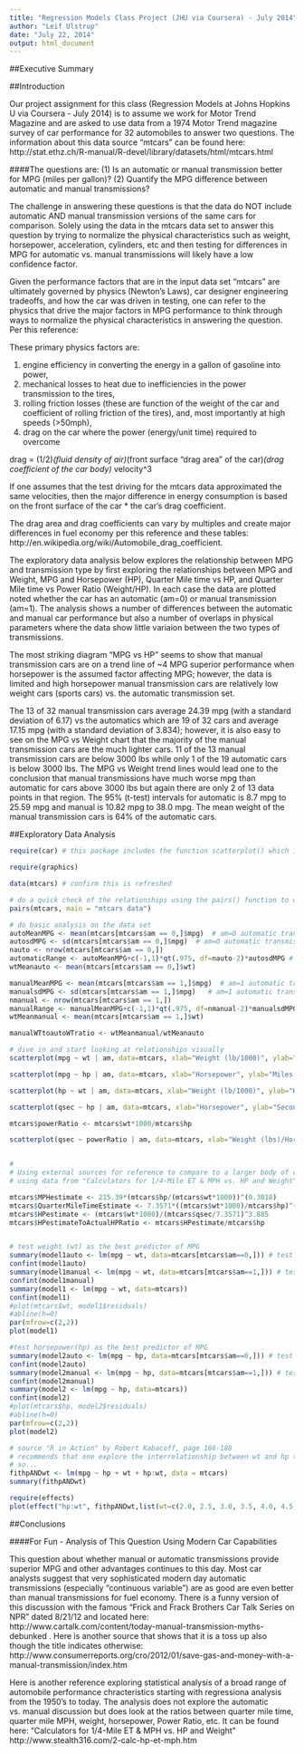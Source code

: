 ```yaml
---
title: "Regression Models Class Project (JHU via Coursera) - July 2014"
author: "Leif Ulstrup"
date: "July 22, 2014"
output: html_document
---
```


##Executive Summary



##Introduction

Our project assignment for this class (Regression Models at Johns Hopkins U via Coursera - July 2014) is to assume we work for Motor Trend Magazine and are asked to use data from a 1974 Motor Trend magazine survey of car performance for 32 automobiles to answer two questions.  The information about this data source "mtcars" can be found here:  http://stat.ethz.ch/R-manual/R-devel/library/datasets/html/mtcars.html

####The questions are:
(1) Is an automatic or manual transmission better for MPG (miles per gallon)?
(2) Quantify the MPG difference between automatic and manual transmissions?

The challenge in answering these questions is that the data do NOT include automatic AND manual transmission versions of the same cars for comparison.  Solely using the data in the mtcars data set to answer this question by trying to normalize the physical characteristics such as weight, horsepower, acceleration, cylinders, etc and then testing for differences in MPG for automatic vs. manual transmissions will likely have a low confidence factor.

Given the performance factors that are in the input data set "mtcars" are ultimately governed by physics (Newton's Laws), car designer engineering tradeoffs, and how the car was driven in testing, one can refer to the physics that drive the major factors in MPG performance to think through ways to normalize the physical characteristics in answering the question.  Per this reference:

These primary physics factors are:

(1) engine efficiency in converting the energy in a gallon of gasoline into power,
(2) mechanical losses to heat due to inefficiencies in the power transmission to the tires,
(3) rolling friction losses (these are function of the weight of the car and coefficient of rolling friction of the tires), and, most importantly at high speeds (>50mph),
(4) drag on the car where the power (energy/unit time) required to overcome 

drag = (1/2)*(fluid density of air)*(front surface "drag area" of the car)*(drag coefficient of the car body)* velocity^3

If one assumes that the test driving for the mtcars data approximated the same velocities, then the major difference in energy consumption is based on the front surface of the car * the car's drag coefficient.

The drag area and drag coefficients can vary by multiples and create major differences in fuel economy per this reference and these tables:  http://en.wikipedia.org/wiki/Automobile_drag_coefficient.

The exploratory data analysis below explores the relationship between MPG and transmission type by first exploring the relationships between MPG and Weight, MPG and Horsepower (HP), Quarter Mile time vs HP, and Quarter Mile time vs Power Ratio (Weight/HP).  In each case the data are plotted noted whether the car has an automatic (am=0) or manual transmission (am=1).  The analysis shows a number of differences between the automatic and manual car performance but also a number of overlaps in physical parameters where the data show little variaion between the two types of transmissions.  

The most striking diagram "MPG vs HP" seems to show that manual transmission cars are on a trend line of ~4 MPG superior performance when horsepower is the assumed factor affecting MPG; however, the data is limited and high horsepower manual transmission cars are relatively low weight cars (sports cars) vs. the automatic transmission set.

The 13 of 32 manual transmission cars average 24.39 mpg (with a standard deviation of 6.17) vs the automatics which are 19 of 32 cars and average 17.15 mpg (with a standard deviation of 3.834); however, it is also easy to see on the MPG vs Weight chart that the majority of the manual transmission cars are the much lighter cars.  11 of the 13 manual transmission cars are below 3000 lbs while only 1 of the 19 automatic cars is below 3000 lbs.  The MPG vs Weight trend lines would lead one to the conclusion that manual transmissions have much worse mpg than automatic for cars above 3000 lbs but again there are only 2 of 13 data points in that region.  The 95% (t-test) intervals for automatic is 8.7 mpg to 25.59 mpg and manual is 10.82 mpg to 38.0 mpg.  The mean weight of the manual transmission cars is 64% of the automatic cars.


##Exploratory Data Analysis


```r

require(car) # this package includes the function scatterplot() which is useful for the visuals below

require(graphics)

data(mtcars) # confirm this is refreshed

# do a quick check of the relationships using the pairs() function to display
pairs(mtcars, main = "mtcars data")

# do basic analysis on the data set
autoMeanMPG <- mean(mtcars[mtcars$am == 0,]$mpg)  # am=0 automatic transmission
autosdMPG <- sd(mtcars[mtcars$am == 0,]$mpg)  # am=0 automatic transmission
nauto <- nrow(mtcars[mtcars$am == 0,])
automaticRange <- autoMeanMPG+c(-1,1)*qt(.975, df=nauto-2)*autosdMPG # 95% confidence range
wtMeanauto <- mean(mtcars[mtcars$am == 0,]$wt)

manualMeanMPG <- mean(mtcars[mtcars$am == 1,]$mpg)  # am=1 automatic transmission
manualsdMPG <- sd(mtcars[mtcars$am == 1,]$mpg)   # am=1 automatic transmission
nmanual <- nrow(mtcars[mtcars$am == 1,])
manualRange <- manualMeanMPG+c(-1,1)*qt(.975, df=nmanual-2)*manualsdMPG # 95% confidence range
wtMeanmanual <- mean(mtcars[mtcars$am == 1,]$wt)

manualWTtoautoWTratio <- wtMeanmanual/wtMeanauto

# dive in and start looking at relationships visually
scatterplot(mpg ~ wt | am, data=mtcars, xlab="Weight (lb/1000)", ylab="Miles Per Gallon", main="MPG vs Weight\n 1974 Motor Trend US magazine\n (0: automatic transmission, 1: manual transmission)", labels=row.names(mtcars), legend.coords="topright", smoother=FALSE)

scatterplot(mpg ~ hp | am, data=mtcars, xlab="Horsepower", ylab="Miles Per Gallon", main="MPG vs HP\n 1974 Motor Trend US magazine\n (0: automatic transmission, 1: manual transmission)", labels=row.names(mtcars), legend.coords="topright", smoother=FALSE)

scatterplot(hp ~ wt | am, data=mtcars, xlab="Weight (lb/1000)", ylab="Horsepower", main="HP vs Weight\n 1974 Motor Trend US magazine\n (0: automatic transmission, 1: manual transmission)", labels=row.names(mtcars), legend.coords="topright", smoother=FALSE)

scatterplot(qsec ~ hp | am, data=mtcars, xlab="Horsepower", ylab="Seconds to Quarter Mile", main="Quarter Mile Time vs HP\n 1974 Motor Trend US magazine\n (0: automatic transmission, 1: manual transmission)", labels=row.names(mtcars), legend.coords="topright", smoother=FALSE)

mtcars$powerRatio <- mtcars$wt*1000/mtcars$hp

scatterplot(qsec ~ powerRatio | am, data=mtcars, xlab="Weight (lbs)/Horsepower", ylab="Seconds to Quarter Mile", main="Quarter Mile Time vs Power Ratio\n 1974 Motor Trend US magazine\n (0: automatic transmission, 1: manual transmission)", labels=row.names(mtcars), legend.coords="topright", smoother=TRUE)


#
# Using external sources for reference to compare to a larger body of car performance data
# using data from "Calculators for 1/4-Mile ET & MPH vs. HP and Weight" http://www.stealth316.com/2-calc-hp-et-mph.htm

mtcars$MPHestimate <- 215.39*(mtcars$hp/(mtcars$wt*1000))^(0.3018)
mtcars$QuarterMileTimeEstimate <- 7.3571*((mtcars$wt*1000)/mtcars$hp)^(0.2574)
mtcars$HPestimate <- (mtcars$wt*1000)/(mtcars$qsec/7.3571)^3.885
mtcars$HPestimateToActualHPRatio <- mtcars$HPestimate/mtcars$hp


# test weight (wt) as the best predictor of MPG
summary(model1auto <- lm(mpg ~ wt, data=mtcars[mtcars$am==0,])) # test manual relationship to weight
confint(model1auto)
summary(model1manual <- lm(mpg ~ wt, data=mtcars[mtcars$am==1,])) # test automatic relationship to weight
confint(model1manual)
summary(model1 <- lm(mpg ~ wt, data=mtcars))
confint(model1)
#plot(mtcars$wt, model1$residuals)
#abline(h=0)
par(mfrow=c(2,2))
plot(model1)

#test horsepower(hp) as the best predictor of MPG
summary(model2auto <- lm(mpg ~ hp, data=mtcars[mtcars$am==0,])) # test manual relationship to hp
confint(model2auto)
summary(model2manual <- lm(mpg ~ hp, data=mtcars[mtcars$am==1,])) # test automatic relationship to hp
confint(model2manual)
summary(model2 <- lm(mpg ~ hp, data=mtcars))
confint(model2)
#plot(mtcars$hp, model2$residuals)
#abline(h=0)
par(mfrow=c(2,2))
plot(model2)

# source "R in Action" by Robert Kabacoff, page 186-188
# recommends that one explore the interrelationship between wt and hp together as a factor
# so...
fithpANDwt <- lm(mpg ~ hp + wt + hp:wt, data = mtcars)
summary(fithpANDwt)

require(effects)
plot(effect("hp:wt", fithpANDwt,list(wt=c(2.0, 2.5, 3.0, 3.5, 4.0, 4.5, 5.0))), multiline=TRUE)

```

##Conclusions




####For Fun - Analysis of This Question Using Modern Car Capabilities

This question about whether manual or automatic transmissions provide superior MPG and other advantages continues to this day.  Most car analysts suggest that very sophisticated modern day automatic transmissions (especially "continuous variable") are as good are even better than manual transmissions for fuel economy.  There is a funny version of this discussion with the famous "Frick and Frack Brothers Car Talk Series on NPR" dated 8/21/12 and located here: http://www.cartalk.com/content/today-manual-transmission-myths-debunked .  Here is another source that shows that it is a toss up also though the title indicates otherwise:  http://www.consumerreports.org/cro/2012/01/save-gas-and-money-with-a-manual-transmission/index.htm

Here is another reference exploring statistical analysis of a broad range of automobile performance chracteristics starting with regressiona analysis from the 1950's to today.  The analysis does not explore the automatic vs. manual discussion but does look at the ratios between quarter mile time, quarter mile MPH, weight, horsepower, Power Ratio, etc.  It can be found here:  "Calculators for 1/4-Mile ET & MPH vs. HP and Weight" http://www.stealth316.com/2-calc-hp-et-mph.htm